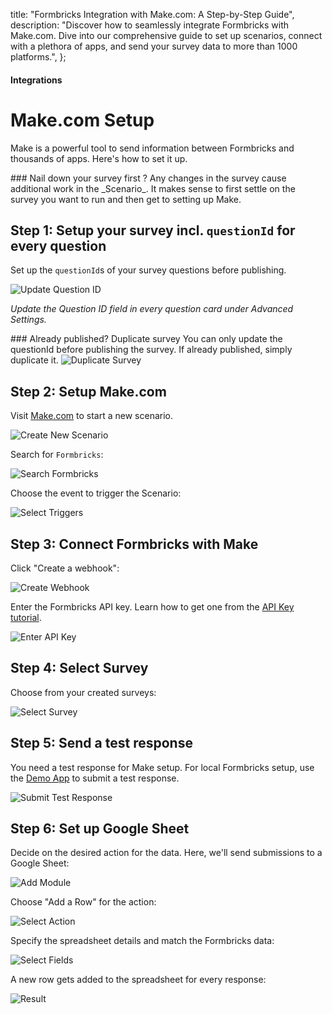 

  title: "Formbricks Integration with Make.com: A Step-by-Step Guide",
  description: "Discover how to seamlessly integrate Formbricks with Make.com. Dive into our comprehensive guide to set up scenarios, connect with a plethora of apps, and send your survey data to more than 1000 platforms.",
};

#### Integrations

# Make.com Setup

Make is a powerful tool to send information between Formbricks and thousands of apps. Here's how to set it up.

<Note>
  ### Nail down your survey first ? 
  Any changes in the survey cause additional work in the _Scenario_. It
  makes sense to first settle on the survey you want to run and then get to setting up Make.
</Note>

## Step 1: Setup your survey incl. `questionId` for every question

Set up the `questionId`s of your survey questions before publishing.

<Image
  src={UpdateQuestionId}
  alt="Update Question ID"
  quality="100"
  className="rounded-lg max-w-full sm:max-w-3xl"
/>

_Update the Question ID field in every question card under Advanced Settings._

<Note>
  ### Already published? Duplicate survey 
  You can only update the questionId before publishing the survey. If
  already published, simply duplicate it.
  <Image
    src={DuplicateSurvey}
    alt="Duplicate Survey"
    quality="100"
    className="rounded-lg max-w-full sm:max-w-3xl"
  />
</Note>

## Step 2: Setup Make.com

Visit [Make.com](https://make.com) to start a new scenario.

<Image
  src={CreateNewScenario}
  alt="Create New Scenario"
  quality="100"
  className="rounded-lg max-w-full sm:max-w-3xl"
/>

Search for `Formbricks`:

<Image
  src={SearchFormbricks}
  alt="Search Formbricks"
  quality="100"
  className="rounded-lg max-w-full sm:max-w-3xl"
/>

Choose the event to trigger the Scenario:

<Image
  src={SelectTriggers}
  alt="Select Triggers"
  quality="100"
  className="rounded-lg max-w-full sm:max-w-3xl"
/>

## Step 3: Connect Formbricks with Make

Click "Create a webhook":

<Image
  src={CreateWebhook}
  alt="Create Webhook"
  quality="100"
  className="rounded-lg max-w-full sm:max-w-3xl"
/>

Enter the Formbricks API key. Learn how to get one from the [API Key tutorial](/docs/api/api-key-setup).

<Image src={EnterApiKey} alt="Enter API Key" quality="100" className="rounded-lg max-w-full sm:max-w-3xl" />

## Step 4: Select Survey

Choose from your created surveys:

<Image src={SelectSurvey} alt="Select Survey" quality="100" className="rounded-lg max-w-full sm:max-w-3xl" />

## Step 5: Send a test response

You need a test response for Make setup. For local Formbricks setup, use the [Demo App](/docs/contributing/demo) to submit a test response.

<Image
  src={SubmitTestResponse}
  alt="Submit Test Response"
  quality="100"
  className="rounded-lg max-w-full sm:max-w-3xl"
/>

## Step 6: Set up Google Sheet

Decide on the desired action for the data. Here, we'll send submissions to a Google Sheet:

<Image src={AddModule} alt="Add Module" quality="100" className="rounded-lg max-w-full sm:max-w-3xl" />

Choose "Add a Row" for the action:

<Image src={SelectAction} alt="Select Action" quality="100" className="rounded-lg max-w-full sm:max-w-3xl" />

Specify the spreadsheet details and match the Formbricks data:

<Image src={SelectFields} alt="Select Fields" quality="100" className="rounded-lg max-w-full sm:max-w-3xl" />

A new row gets added to the spreadsheet for every response:

<Image src={Result} alt="Result" quality="100" className="rounded-lg max-w-full sm:max-w-3xl" />